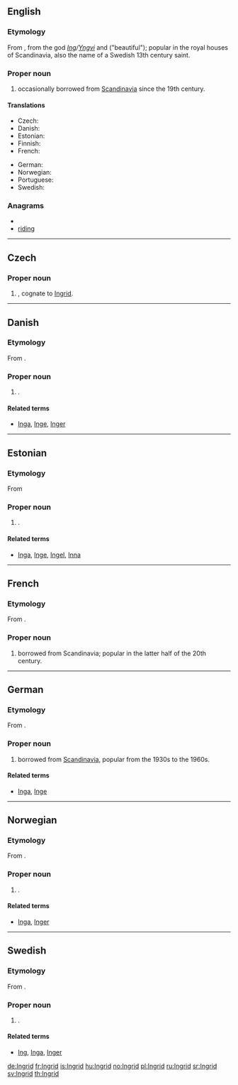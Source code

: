 ==English==

===Etymology===
From {{etyl|non}} {{term|Ingiríðr|lang=non}}, from  the god ''[[Ing]]/[[Yngvi]]''  and  {{term|fríðr|lang=non}} ("beautiful"); popular in the royal houses of Scandinavia, also the name of a Swedish 13th century saint.

===Proper noun===
{{infl|en|proper noun}}

# {{given name|female|from=Germanic}} occasionally borrowed from [[Scandinavia]] since the 19th century.

====Translations====
{{trans-top|female given name}}
* Czech: {{t-|cs|Ingrid|f}}
* Danish: {{t-|da|Ingrid}}
* Estonian: {{t|et|Ingrid}}
* Finnish: {{t+|fi|Inkeri}}
* French: {{t+|fr|Ingrid}}
{{trans-mid}}
* German: {{t+|de|Ingrid}}
* Norwegian: {{t+|no|Ingrid}}
* Portuguese: {{t-|pt|Ingrid}}
* Swedish: {{t+|sv|Ingrid}}
{{trans-bottom}}

===Anagrams===
* {{alphagram|dgiinr}}
* [[riding#English|riding]]


----

==Czech==
{{wikipedia|lang=cs}}

===Proper noun===
{{cs-proper noun|g=f}}

# {{given name|female|lang=cs}}, cognate to [[#English|Ingrid]].

----

==Danish==

===Etymology===
From {{etyl|non|da}} {{term|Ingiríðr|lang=non}}.

===Proper noun===
{{infl|da|proper noun}}

# {{given name|female|lang=da}}.

====Related terms====
* [[Inga]], [[Inge]], [[Inger]]

----

==Estonian==

===Etymology===
From {{etyl|non|et}} {{term|Ingiríðr|lang=non}}

===Proper noun===
{{infl|et|proper noun}}

# {{given name|female|lang=et}}.

====Related terms====
* [[Inga]], [[Inge]], [[Ingel]], [[Inna]]

----

==French==

===Etymology===
From {{etyl|non|fr}} {{term|Ingiríðr|lang=non}}.

===Proper noun===
{{infl|fr|proper noun}}

# {{given name|female|lang=fr}} borrowed from Scandinavia; popular in the latter half of the 20th century.

----

==German==

===Etymology===
From {{etyl|non|de}} {{term|Ingiríðr|lang=non}}.

===Proper noun===
{{infl|de|proper noun}}

# {{given name|female|lang=de}} borrowed from [[Scandinavia]], popular from the 1930s to the 1960s.

====Related terms====
* [[Inga]], [[Inge]]

----

==Norwegian==

===Etymology===
From {{etyl|non|no}} {{term|Ingiríðr|lang=non}}.

===Proper noun===
{{infl|no|proper noun}}

# {{given name|female|lang=no}}.

====Related terms====
* [[Inga]], [[Inger]]

----

==Swedish==

===Etymology===
From {{etyl|non|sv}} {{term|Ingiríðr|lang=non}}.

===Proper noun===
{{infl|sv|proper noun}}

# {{given name|female|lang=sv}}.

====Related terms====
* [[Ing]], [[Inga]], [[Inger]]

[[de:Ingrid]]
[[fr:Ingrid]]
[[is:Ingrid]]
[[hu:Ingrid]]
[[no:Ingrid]]
[[pl:Ingrid]]
[[ru:Ingrid]]
[[sr:Ingrid]]
[[sv:Ingrid]]
[[th:Ingrid]]